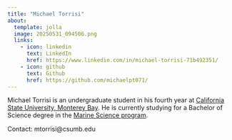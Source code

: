 ```yaml
---
title: "Michael Torrisi"
about:
  template: jolla
  image: 20250531_094506.png
  links:
    - icon: linkedin
      text: LinkedIn
      href: https://www.linkedin.com/in/michael-torrisi-71b492351/
    - icon: github
      text: Github
      href: https://github.com/michaelpt071/
---
```


Michael Torrisi is an undergraduate student in his fourth year at [California State University, Monterey Bay](https://csumb.edu/). He is currently studying for a Bachelor of Science degree in the [Marine Science program](https://csumb.edu/marinescience/). 

Contact: mtorrisi@csumb.edu